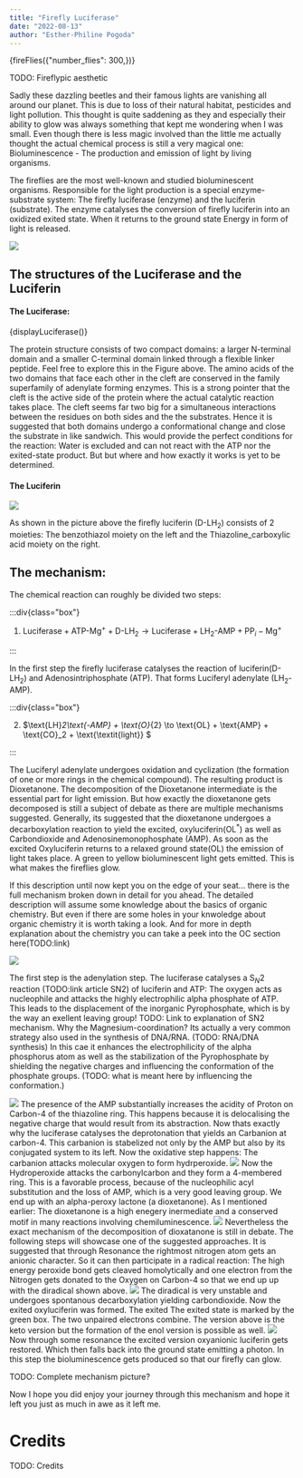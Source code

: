 ```yaml
---
title: "Firefly Luciferase"
date: "2022-08-13"
author: "Esther-Philine Pogoda"
---
```


{fireFlies({"number_flies": 300,})}

TODO: Fireflypic aesthetic

Sadly these dazzling beetles and their famous lights are vanishing all around our planet.
This is due to loss of their natural habitat, pesticides and light pollution. This thought is quite saddening as they and especially their ability to glow was always something that kept me wondering when I was small.
Even though there is less magic involved than the little me actually thought the actual chemical process is still a very magical one:
Bioluminescence - The production and emission of light by living organisms.

The fireflies are the most well-known and studied bioluminescent organisms. Responsible for the light production is a special enzyme-substrate system: The firefly luciferase (enzyme) and the luciferin (substrate).
The enzyme catalyses the conversion of firefly luciferin into an oxidized exited state. When it returns to the ground state Energy in form of light is released.

<img src="/luciferaseOverview.png" />

## The structures of the Luciferase and the Luciferin

#### The Luciferase:

<div
  id="container-01"
  className={"mol-container"}
  style={{
    width: "100%",
    height: "600px",
    position: "relative",
  }}
></div>

{displayLuciferase()}

The protein structure consists of two compact domains: a larger N-terminal domain and a smaller C-terminal domain linked through a flexible linker peptide. Feel free to explore this in the Figure above.
The amino acids of the two domains that face each other in the cleft are conserved in the family superfamily of adenylate forming enzymes.
This is a strong pointer that the cleft is the active side of the protein where the actual catalytic reaction takes place. The cleft seems far two big for a simultaneous interactions between the residues on both sides and the the substrates.
Hence it is suggested that both domains undergo a conformational change and close the substrate in like sandwich.
This would provide the perfect conditions for the reaction: Water is excluded and can not react with the ATP nor the exited-state product.
But but where and how exactly it works is yet to be determined.

#### The Luciferin

<img src="/D-Luciferin_2D.png" />



As shown in the picture above the firefly luciferin (D-LH$_2$) consists of 2 moieties: The benzothiazol moiety on the left and the Thiazoline_carboxylic acid moiety on the right.

## The mechanism:

The chemical reaction can roughly be divided two steps:

:::div{class="box"}

1. $\text{Luciferase} + \text{ATP-Mg}^+ + \text{D-LH}_2 \to \text{Luciferase} + \text{LH}_2\text{-AMP} + \text{PP}_i-\text{Mg}^+$

:::

In the first step the firefly luciferase catalyses the reaction of luciferin(D-LH$_2$) and Adenosintriphosphate (ATP). That forms Luciferyl adenylate (LH$_2$-AMP).

:::div{class="box"}

2. $\text{LH}_2\text{-AMP} + \text{O}_{2} \to \text{OL} + \text{AMP} + \text{CO}_2 + \text{\textit{light}} $

:::

The Luciferyl adenylate undergoes oxidation and cyclization (the formation of one or more rings in the chemical compound). The resulting product is Dioxetanone. The decomposition of the Dioxetanone intermediate is the essential part for light emission.
But how exactly the dioxetanone gets decomposed is still a subject of debate as there are multiple mechanisms suggested. Generally, its suggested
that the dioxetanone undergoes a decarboxylation reaction to yield the excited, oxyluciferin(OL$^*$) as well as Carbondioxide and Adenosinemonophosphate (AMP).
As soon as the excited Oxyluciferin returns to a relaxed ground state(OL) the emission of light takes place.
A green to yellow bioluminescent light gets emitted. This is what makes the fireflies glow.

If this description until now kept you on the edge of your seat... there is the full mechanism broken down in detail for you ahead. 
The detailed description will assume some knowledge about the basics of organic chemistry. But even if there are some holes in your knwoledge about organic chemistry it is worth taking a look.
And for more in depth explanation about the chemistry you can take a peek into the OC section here(TODO:link)

<img src="/reaction1.png" />

The first step is the adenylation step. The luciferase catalyses a S$_N$2 reaction (TODO:link article SN2) of luciferin and ATP: The oxygen acts as nucleophile and 
attacks the highly electrophilic alpha phosphate of ATP. This leads to the displacement of the inorganic Pyrophosphate, which is by the way an exellent leaving group!
TODO: Link to explanation of SN2 mechanism.
Why the Magnesium-coordination?
Its actually a very common strategy also used in the synthesis of DNA/RNA. (TODO: RNA/DNA synthesis)
In this cae it enhances the electrophilicity of the alpha phosphorus atom as well as the stabilization of the Pyrophosphate by shielding the negative charges and
influencing the conformation of the phosphate groups. (TODO: what is meant here by influencing the conformation.)

<img src="/reaction2.png" />
The presence of the AMP substantially increases the acidity of Proton on Carbon-4 of the thiazoline ring. 
This happens because it is delocalising the negative charge that would result from its abstraction.
Now thats exactly why the luciferase catalyses the deprotonation that yields an Carbanion at carbon-4. This carbanion is stabelized not only by the AMP but also by
its conjugated system to its left.
Now the oxidative step happens: The carbanion attacks molecular oxygen to form hydrperoxide. 


<img src="/reaction3.png" />
Now the Hydroperoxide attacks the carbonylcarbon and they form a 4-membered ring. This is a favorable process, because of the nucleophilic acyl substitution and the 
loss of AMP, which is a very good leaving group. We end up with an alpha-peroxy lactone (a dioxetanone). As I mentioned earlier: The dioxetanone is a high enegery inermediate and a conserved motif
in many reactions involving chemiluminescence.

<img src="/reaction4.png" />
Nevertheless the exact mechanism of the decomposition of dioxatanone is still in debate. The following steps will showcase one of the suggested approaches.
It is suggested that through Resonance the rightmost nitrogen atom gets an anionic character. So it can then participate in a radical reaction: 
The high energy peroxide bond gets cleaved homolytically and one electron from the Nitrogen gets donated to the Oxygen on Carbon-4 so that we end up up with the diradical shown above.
   

<img src="/reaction5.png" />
The diradical is very unstable and undergoes spontanous decarboxylation yielding carbondioxide. Now the exited oxyluciferin was formed. The exited The exited state is marked by the green box.
The two unpaired electrons combine. The version above is the keto version but the formation of the enol version is possible as well.

<img src="/reaction6.png" />
Now through some resonance the excited version oxyanionic luciferin gets restored. Which then falls back into the ground state emitting a photon.
In this  step the bioluminescence gets produced so that our firefly can glow.


TODO: Complete mechanism picture?

Now I hope you did enjoy your journey through this mechanism and hope it left you just as much in awe as it left me. 

# Credits 
TODO: Credits 

